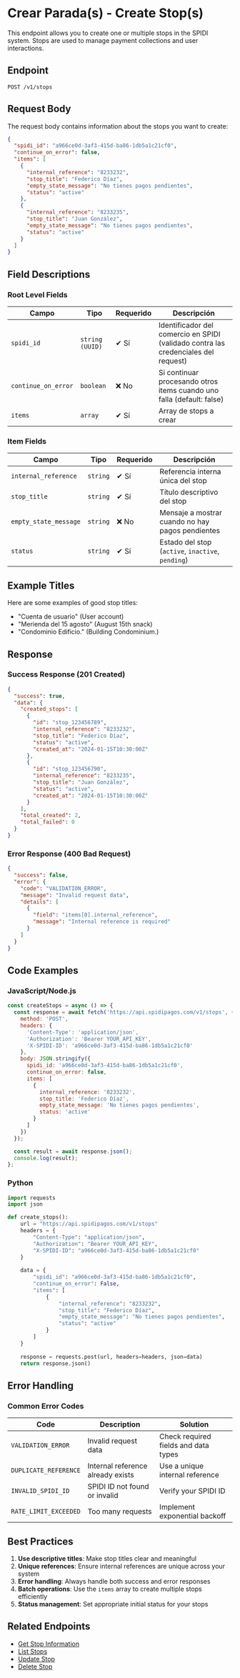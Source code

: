 
<Meta title="API-SPIDI/Parada/Crear Parada" />

# Crear Parada(s) - Create Stop(s)

This endpoint allows you to create one or multiple stops in the SPIDI system. Stops are used to manage payment collections and user interactions.

## Endpoint

```
POST /v1/stops
```

## Request Body

The request body contains information about the stops you want to create:

```json
{
  "spidi_id": "a966ce0d-3af3-415d-ba86-1db5a1c21cf0",
  "continue_on_error": false,
  "items": [
    {
      "internal_reference": "8233232",
      "stop_title": "Federico Díaz",
      "empty_state_message": "No tienes pagos pendientes",
      "status": "active"
    },
    {
      "internal_reference": "8233235",
      "stop_title": "Juan González",
      "empty_state_message": "No tienes pagos pendientes",
      "status": "active"
    }
  ]
}
```

## Field Descriptions

### Root Level Fields

| Campo | Tipo | Requerido | Descripción |
|-------|------|-----------|-------------|
| `spidi_id` | `string (UUID)` | ✔ Sí | Identificador del comercio en SPIDI (validado contra las credenciales del request) |
| `continue_on_error` | `boolean` | ❌ No | Si continuar procesando otros items cuando uno falla (default: false) |
| `items` | `array` | ✔ Sí | Array de stops a crear |

### Item Fields

| Campo | Tipo | Requerido | Descripción |
|-------|------|-----------|-------------|
| `internal_reference` | `string` | ✔ Sí | Referencia interna única del stop |
| `stop_title` | `string` | ✔ Sí | Título descriptivo del stop |
| `empty_state_message` | `string` | ❌ No | Mensaje a mostrar cuando no hay pagos pendientes |
| `status` | `string` | ✔ Sí | Estado del stop (`active`, `inactive`, `pending`) |

## Example Titles

Here are some examples of good stop titles:

- "Cuenta de usuario" (User account)
- "Merienda del 15 agosto" (August 15th snack)
- "Condominio Edificio." (Building Condominium.)

## Response

### Success Response (201 Created)

```json
{
  "success": true,
  "data": {
    "created_stops": [
      {
        "id": "stop_123456789",
        "internal_reference": "8233232",
        "stop_title": "Federico Díaz",
        "status": "active",
        "created_at": "2024-01-15T10:30:00Z"
      },
      {
        "id": "stop_123456790",
        "internal_reference": "8233235",
        "stop_title": "Juan González",
        "status": "active",
        "created_at": "2024-01-15T10:30:00Z"
      }
    ],
    "total_created": 2,
    "total_failed": 0
  }
}
```

### Error Response (400 Bad Request)

```json
{
  "success": false,
  "error": {
    "code": "VALIDATION_ERROR",
    "message": "Invalid request data",
    "details": [
      {
        "field": "items[0].internal_reference",
        "message": "Internal reference is required"
      }
    ]
  }
}
```

## Code Examples

### JavaScript/Node.js

```javascript
const createStops = async () => {
  const response = await fetch('https://api.spidipagos.com/v1/stops', {
    method: 'POST',
    headers: {
      'Content-Type': 'application/json',
      'Authorization': 'Bearer YOUR_API_KEY',
      'X-SPIDI-ID': 'a966ce0d-3af3-415d-ba86-1db5a1c21cf0'
    },
    body: JSON.stringify({
      spidi_id: 'a966ce0d-3af3-415d-ba86-1db5a1c21cf0',
      continue_on_error: false,
      items: [
        {
          internal_reference: '8233232',
          stop_title: 'Federico Díaz',
          empty_state_message: 'No tienes pagos pendientes',
          status: 'active'
        }
      ]
    })
  });

  const result = await response.json();
  console.log(result);
};
```

### Python

```python
import requests
import json

def create_stops():
    url = "https://api.spidipagos.com/v1/stops"
    headers = {
        "Content-Type": "application/json",
        "Authorization": "Bearer YOUR_API_KEY",
        "X-SPIDI-ID": "a966ce0d-3af3-415d-ba86-1db5a1c21cf0"
    }
    
    data = {
        "spidi_id": "a966ce0d-3af3-415d-ba86-1db5a1c21cf0",
        "continue_on_error": False,
        "items": [
            {
                "internal_reference": "8233232",
                "stop_title": "Federico Díaz",
                "empty_state_message": "No tienes pagos pendientes",
                "status": "active"
            }
        ]
    }
    
    response = requests.post(url, headers=headers, json=data)
    return response.json()
```

## Error Handling

### Common Error Codes

| Code | Description | Solution |
|------|-------------|----------|
| `VALIDATION_ERROR` | Invalid request data | Check required fields and data types |
| `DUPLICATE_REFERENCE` | Internal reference already exists | Use a unique internal reference |
| `INVALID_SPIDI_ID` | SPIDI ID not found or invalid | Verify your SPIDI ID |
| `RATE_LIMIT_EXCEEDED` | Too many requests | Implement exponential backoff |

## Best Practices

1. **Use descriptive titles**: Make stop titles clear and meaningful
2. **Unique references**: Ensure internal references are unique across your system
3. **Error handling**: Always handle both success and error responses
4. **Batch operations**: Use the `items` array to create multiple stops efficiently
5. **Status management**: Set appropriate initial status for your stops

## Related Endpoints

- [Get Stop Information](./InfoStop)
- [List Stops](./ListStops)
- [Update Stop](./UpdateStop)
- [Delete Stop](./DeleteStop)
